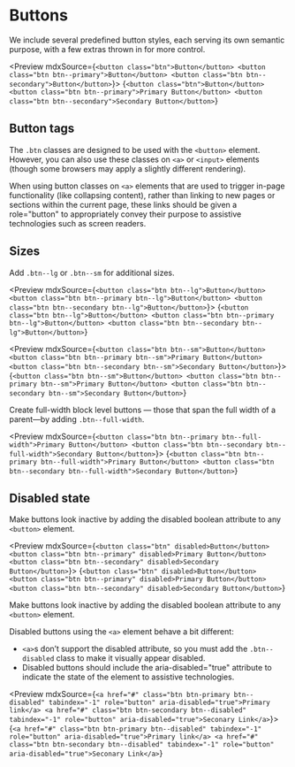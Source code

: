 
<Meta title="Components|Buttons" />

# Buttons

We include several predefined button styles, each serving its own semantic purpose, with a few extras thrown in for more control.

<Preview mdxSource={`
  <button class="btn">Button</button>
  <button class="btn btn--primary">Button</button>
  <button class="btn btn--secondary">Button</button>
`}>
  <Story name="Default" height="100px">
  {`
    <button class="btn">Button</button>
    <button class="btn btn--primary">Primary Button</button>
    <button class="btn btn--secondary">Secondary Button</button>
  `}
  </Story>
</Preview>

## Button tags

The `.btn` classes are designed to be used with the `<button>` element. However, you can also use these classes on `<a>` or `<input>` elements (though some browsers may apply a slightly different rendering).

When using button classes on `<a>` elements that are used to trigger in-page functionality (like collapsing content), rather than linking to new pages or sections within the current page, these links should be given a role="button" to appropriately convey their purpose to assistive technologies such as screen readers.

## Sizes

Add `.btn--lg` or `.btn--sm` for additional sizes.

<Preview mdxSource={`
  <button class="btn btn--lg">Button</button>
  <button class="btn btn--primary btn--lg">Button</button>
  <button class="btn btn--secondary btn--lg">Button</button>
`}>
  <Story name="Large" height="100px">
  {`
    <button class="btn btn--lg">Button</button>
    <button class="btn btn--primary btn--lg">Button</button>
    <button class="btn btn--secondary btn--lg">Button</button>
  `}
  </Story>
</Preview>

<Preview mdxSource={`
  <button class="btn btn--sm">Button</button>
  <button class="btn btn--primary btn--sm">Primary Button</button>
  <button class="btn btn--secondary btn--sm">Secondary Button</button>
`}>
  <Story name="Small" height="100px">
  {`
    <button class="btn btn--sm">Button</button>
    <button class="btn btn--primary btn--sm">Primary Button</button>
    <button class="btn btn--secondary btn--sm">Secondary Button</button>
  `}
  </Story>
</Preview>

Create full-width block level buttons — those that span the full width of a parent—by adding `.btn--full-width`.

<Preview mdxSource={`
  <button class="btn btn--primary btn--full-width">Primary Button</button>
  <button class="btn btn--secondary btn--full-width">Secondary Button</button>
`}>
  <Story name="Full Width" height="100px">
  {`
    <button class="btn btn--primary btn--full-width">Primary Button</button>
    <button class="btn btn--secondary btn--full-width">Secondary Button</button>
  `}
  </Story>
</Preview>

## Disabled state

Make buttons look inactive by adding the disabled boolean attribute to any `<button>` element.

<Preview mdxSource={`
  <button class="btn" disabled>Button</button>
  <button class="btn btn--primary" disabled>Primary Button</button>
  <button class="btn btn--secondary" disabled>Secondary Button</button>
`}>
  <Story name="Disabled" height="100px">
  {`
    <button class="btn" disabled>Button</button>
    <button class="btn btn--primary" disabled>Primary Button</button>
    <button class="btn btn--secondary" disabled>Secondary Button</button>
  `}
  </Story>
</Preview>

Make buttons look inactive by adding the disabled boolean attribute to any `<button>` element.

Disabled buttons using the `<a>` element behave a bit different:

- `<a>`s don’t support the disabled attribute, so you must add the `.btn--disabled` class to make it visually appear disabled.
- Disabled buttons should include the aria-disabled="true" attribute to indicate the state of the element to assistive technologies.

<Preview mdxSource={`
  <a href="#" class="btn btn-primary btn--disabled" tabindex="-1" role="button" aria-disabled="true">Primary link</a>
  <a href="#" class="btn btn-secondary btn--disabled" tabindex="-1" role="button" aria-disabled="true">Seconary Link</a>
`}>
  <Story name="Disabled Link" height="100px">
  {`
    <a href="#" class="btn btn-primary btn--disabled" tabindex="-1" role="button" aria-disabled="true">Primary link</a>
    <a href="#" class="btn btn-secondary btn--disabled" tabindex="-1" role="button" aria-disabled="true">Seconary Link</a>
  `}
  </Story>
</Preview>
